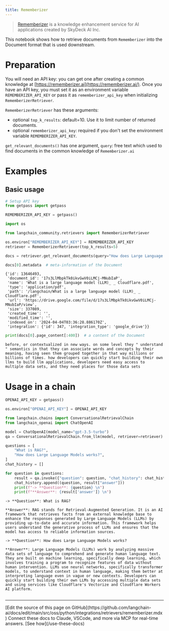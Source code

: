 ```yaml
---
title: Rememberizer
---
```


>[Rememberizer](https://rememberizer.ai/) is a knowledge enhancement service for AI applications created by  SkyDeck AI Inc.

This notebook shows how to retrieve documents from `Rememberizer` into the Document format that is used downstream.

# Preparation

You will need an API key: you can get one after creating a common knowledge at [https://rememberizer.ai](https://rememberizer.ai/). Once you have an API key, you must set it as an environment variable `REMEMBERIZER_API_KEY` or pass it as `rememberizer_api_key` when initializing `RememberizerRetriever`.

`RememberizerRetriever` has these arguments:

- optional `top_k_results`: default=10. Use it to limit number of returned documents.
- optional `rememberizer_api_key`: required if you don't set the environment variable `REMEMBERIZER_API_KEY`.

`get_relevant_documents()` has one argument, `query`: free text which used to find documents in the common knowledge of `Rememberizer.ai`

# Examples

## Basic usage

```python
# Setup API key
from getpass import getpass

REMEMBERIZER_API_KEY = getpass()
```

```python
import os

from langchain_community.retrievers import RememberizerRetriever

os.environ["REMEMBERIZER_API_KEY"] = REMEMBERIZER_API_KEY
retriever = RememberizerRetriever(top_k_results=5)
```

```python
docs = retriever.get_relevant_documents(query="How does Large Language Models works?")
```

```python
docs[0].metadata  # meta-information of the Document
```

```output
{'id': 13646493,
 'document_id': '17s3LlMbpkTk0ikvGwV0iLMCj-MNubIaP',
 'name': 'What is a large language model (LLM)_ _ Cloudflare.pdf',
 'type': 'application/pdf',
 'path': '/langchain/What is a large language model (LLM)_ _ Cloudflare.pdf',
 'url': 'https://drive.google.com/file/d/17s3LlMbpkTk0ikvGwV0iLMCj-MNubIaP/view',
 'size': 337089,
 'created_time': '',
 'modified_time': '',
 'indexed_on': '2024-04-04T03:36:28.886170Z',
 'integration': {'id': 347, 'integration_type': 'google_drive'}}
```

```python
print(docs[0].page_content[:400])  # a content of the Document
```

```output
before, or contextualized in new ways. on some level they " understand " semantics in that they can associate words and concepts by their meaning, having seen them grouped together in that way millions or billions of times. how developers can quickly start building their own llms to build llm applications, developers need easy access to multiple data sets, and they need places for those data sets
```

# Usage in a chain

```python
OPENAI_API_KEY = getpass()
```

```python
os.environ["OPENAI_API_KEY"] = OPENAI_API_KEY
```

```python
from langchain.chains import ConversationalRetrievalChain
from langchain_openai import ChatOpenAI

model = ChatOpenAI(model_name="gpt-3.5-turbo")
qa = ConversationalRetrievalChain.from_llm(model, retriever=retriever)
```

```python
questions = [
    "What is RAG?",
    "How does Large Language Models works?",
]
chat_history = []

for question in questions:
    result = qa.invoke({"question": question, "chat_history": chat_history})
    chat_history.append((question, result["answer"]))
    print(f"-> **Question**: {question} \n")
    print(f"**Answer**: {result['answer']} \n")
```

```output
-> **Question**: What is RAG?

**Answer**: RAG stands for Retrieval-Augmented Generation. It is an AI framework that retrieves facts from an external knowledge base to enhance the responses generated by Large Language Models (LLMs) by providing up-to-date and accurate information. This framework helps users understand the generative process of LLMs and ensures that the model has access to reliable information sources.

-> **Question**: How does Large Language Models works?

**Answer**: Large Language Models (LLMs) work by analyzing massive data sets of language to comprehend and generate human language text. They are built on machine learning, specifically deep learning, which involves training a program to recognize features of data without human intervention. LLMs use neural networks, specifically transformer models, to understand context in human language, making them better at interpreting language even in vague or new contexts. Developers can quickly start building their own LLMs by accessing multiple data sets and using services like Cloudflare's Vectorize and Cloudflare Workers AI platform.
```

```python

```

---

<Callout icon="pen-to-square" iconType="regular">
    [Edit the source of this page on GitHub](https://github.com/langchain-ai/docs/edit/main/src/oss/python/integrations/retrievers/rememberizer.mdx)
</Callout>
<Tip icon="terminal" iconType="regular">
    Connect these docs to Claude, VSCode, and more via MCP for    real-time answers. [See how](/use-these-docs)
</Tip>
